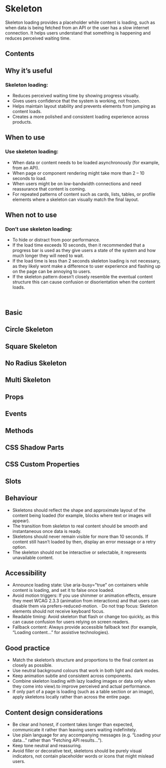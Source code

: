 # Skeleton

Skeleton loading provides a placeholder while content is loading, such as when data is being fetched from an API or the user has a slow internet connection. It helps users understand that something is happening and reduces perceived waiting time.

## Contents

## Why it’s useful

### Skeleton loading:

- Reduces perceived waiting time by showing progress visually.
- Gives users confidence that the system is working, not frozen.
- Helps maintain layout stability and prevents elements from jumping as content loads.
- Creates a more polished and consistent loading experience across products.

## When to use

### Use skeleton loading:

- When data or content needs to be loaded asynchronously (for example, from an API).
- When page or component rendering might take more than 2 – 10 seconds to load.
- When users might be on low-bandwidth connections and need reassurance that content is coming.
- For repeated patterns of content such as cards, lists, tables, or profile elements where a skeleton can visually match the final layout.

## When not to use

### Don’t use skeleton loading:

- To hide or distract from poor performance.
- If the load time exceeds 10 seconds, then it recommended that a progress bar is used as they give users a state of the system and how much longer they will need to wait.
- If the load time is less than 2 seconds skeleton loading is not necessary, as they likely wont make a difference to user experience and flashing up on the page can be annoying to users.
- If the skeleton pattern doesn’t closely resemble the eventual content structure this can cause confusion or disorientation when the content loads.

<br/>

## Basic


<Basic />

## Circle Skeleton


<CircleSkeleton />

## Square Skeleton


<SquareSkeleton />

## No Radius Skeleton


<NoRadiusSkeleton />

## Multi Skeleton


<MultiSkeleton />

## Props


<Props />

## Events


<Events />

## Methods


<Methods />

## CSS Shadow Parts


<Parts />

## CSS Custom Properties


<CustomProps />

## Slots


<Slots />

## Behaviour

- Skeletons should reflect the shape and approximate layout of the content being loaded (for example, blocks where text or images will appear).
- The transition from skeleton to real content should be smooth and instantaneous once data is ready.
- Skeletons should never remain visible for more than 10 seconds. If content still hasn’t loaded by then, display an error message or a retry option.
- The skeleton should not be interactive or selectable, it represents unavailable content.

## Accessibility

- Announce loading state: Use aria-busy="true" on containers while content is loading, and set it to false once loaded.
- Avoid motion triggers: If you use shimmer or animation effects, ensure they meet WCAG 2.3.3 (animation from interactions) and that users can disable them via prefers-reduced-motion. · Do not trap focus: Skeleton elements should not receive keyboard focus.
- Readable timing: Avoid skeleton that flash or change too quickly, as this can cause confusion for users relying on screen readers.
- Fallback content: Always provide accessible fallback text (for example, “Loading content…” for assistive technologies).

## Good practice

- Match the skeleton’s structure and proportions to the final content as closely as possible.
- Use neutral background colours that work in both light and dark modes.
- Keep animation subtle and consistent across components.
- Combine skeleton loading with lazy loading images or data only when they come into view).to improve perceived and actual performance.
- If only part of a page is loading (such as a table section or an image), apply skeletons locally rather than across the entire page.

## Content design considerations

- Be clear and honest, if content takes longer than expected, communicate it rather than leaving users waiting indefinitely.
- Use plain language for any accompanying messages (e.g. “Loading your data…” rather than “Fetching API results…”).
- Keep tone neutral and reassuring.
- Avoid filler or decorative text, skeletons should be purely visual indicators, not contain placeholder words or icons that might mislead users.

<br/>
